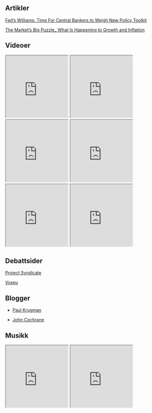 ## Artikler

[Fed’s Williams: Time For Central Bankers to Weigh New Policy Toolkit](artikler/a.pdf)

[The Market’s Big Puzzle_ What Is Happening to Growth and Inflation](artikler/The Market’s Big Puzzle_ What Is Happening to Growth and Inflation_ - WSJ.pdf)


## Videoer
<iframe width="200" height="200" src="https://www.youtube.com/embed/qtAeINU3FKM">
</iframe>
<iframe width="200" height="200" src="https://www.youtube.com/embed/SHsCkinrCPE">
</iframe>
<iframe width="200" height="200" src="https://www.youtube.com/embed/15idnfuyqXs">
</iframe>
<iframe width="200" height="200" src="https://www.youtube.com/embed/DGmUtJkTaqc">
</iframe>
<iframe width="200" height="200" src="https://www.youtube.com/embed/0OdFoNCYU0M">
</iframe>
<iframe width="200" height="200" src="https://www.youtube.com/embed/Ta2m3D9Ig0g">
</iframe>
## Debattsider

[Project Syndicate](https://www.project-syndicate.org/)

[Voxeu](http://voxeu.org/)

## Blogger

- [Paul Krugman](https://www.nytimes.com/column/paul-krugman)

- [John Cochrane](https://johnhcochrane.blogspot.no/)

## Musikk

<iframe width="200" height="200" src="https://www.youtube.com/embed/QssPdmYuL-A">
</iframe>

<iframe width="200" height="200" src="https://www.youtube.com/embed/Nu9MDqGhIak&t=3368s">
</iframe>
